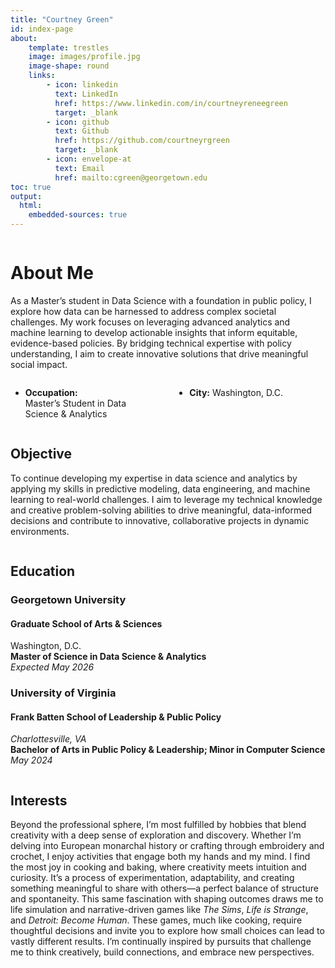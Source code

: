 ```yaml
---
title: "Courtney Green"
id: index-page
about:
    template: trestles
    image: images/profile.jpg
    image-shape: round
    links:
        - icon: linkedin
          text: LinkedIn
          href: https://www.linkedin.com/in/courtneyreneegreen
          target: _blank
        - icon: github
          text: Github
          href: https://github.com/courtneyrgreen
          target: _blank
        - icon: envelope-at
          text: Email
          href: mailto:cgreen@georgetown.edu
toc: true
output: 
  html: 
    embedded-sources: true
---
```


:::: {.columns}

::: {.column width="125%"}
# About Me

As a Master’s student in Data Science with a foundation in public policy, I explore how data can be harnessed to address complex societal challenges. My work focuses on leveraging advanced analytics and machine learning to develop actionable insights that inform equitable, evidence-based policies. By bridging technical expertise with policy understanding, I aim to create innovative solutions that drive meaningful social impact.
:::
::::
:::: {.columns}
::: {.column width="50%"}
- **Occupation:** <br> Master’s Student in Data Science & Analytics
:::
::: {.column width="50%"}
- **City:** Washington, D.C.  
:::
::::


:::: {.columns}
::: {.column width="125%"}
## Objective 
To continue developing my expertise in data science and analytics by applying my skills in predictive modeling, data engineering, and machine learning to real-world challenges. I aim to leverage my technical knowledge and creative problem-solving abilities to drive meaningful, data-informed decisions and contribute to innovative, collaborative projects in dynamic environments.

:::
::::

:::: {.columns}
::: {.column width="125%"}

## Education

### Georgetown University 
#### Graduate School of Arts & Sciences  
Washington, D.C.  
**Master of Science in Data Science & Analytics**  
*Expected May 2026*

### University of Virginia 
#### Frank Batten School of Leadership & Public Policy  
*Charlottesville, VA*  
**Bachelor of Arts in Public Policy & Leadership; Minor in Computer Science**  
*May 2024*
:::

::::


:::: {.columns}
::: {.column width="125%"}
## Interests
Beyond the professional sphere, I’m most fulfilled by hobbies that blend creativity with a deep sense of exploration and discovery. Whether I’m delving into European monarchal history or crafting through embroidery and crochet, I enjoy activities that engage both my hands and my mind. I find the most joy in cooking and baking, where creativity meets intuition and curiosity. It’s a process of experimentation, adaptability, and creating something meaningful to share with others—a perfect balance of structure and spontaneity. This same fascination with shaping outcomes draws me to life simulation and narrative-driven games like *The Sims*, *Life is Strange*, and *Detroit: Become Human*. These games, much like cooking, require thoughtful decisions and invite you to explore how small choices can lead to vastly different results. I’m continually inspired by pursuits that challenge me to think creatively, build connections, and embrace new perspectives.
:::

::::




